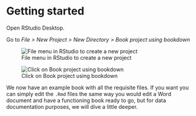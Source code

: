 # Getting started

Open RStudio Desktop.

Go to *File \> New Project \> New Directory \> Book project using bookdown*

![File menu in RStudio to create a new project](resources/file-new-project.png)

![Click on Book project using bookdown](resources/bookdown-project.png)

We now have an example book with all the requisite files. If you want you can simply edit the `.Rmd` files the same way you would edit a Word document and have a functioning book ready to go, but for data documentation purposes, we will dive a little deeper.
